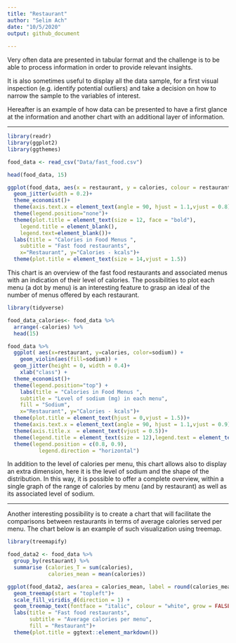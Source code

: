 ```yaml
---
title: "Restaurant"
author: "Selim Ach"
date: "10/5/2020"
output: github_document
 
---
```


Very often data are presented in tabular format and the challenge is to be able to process information in order to provide relevant insights. 

It is also sometimes useful to display all the data sample, for a first visual inspection (e.g. identify potential outliers) and take a decision on how to narrow the sample to the variables of interest.

Hereafter is an example of how data can be presented to have a first glance at the information and another chart with an additional layer of information. 

***

```r

library(readr)
library(ggplot2)
library(ggthemes)

food_data <- read_csv("Data/fast_food.csv")

head(food_data, 15)

ggplot(food_data, aes(x = restaurant, y = calories, colour = restaurant)) +
  geom_jitter(width = 0.2)+
  theme_economist()+
  theme(axis.text.x = element_text(angle = 90, hjust = 1.1,vjust = 0.8))+
  theme(legend.position="none")+
  theme(plot.title = element_text(size = 12, face = "bold"),
    legend.title = element_blank(), 
    legend.text=element_blank())+
  labs(title = "Calories in Food Menus ",
    subtitle = "Fast food restaurants",
    x="Restaurant", y="Calories - kcals")+
  theme(plot.title = element_text(size = 14,vjust = 1.5))
```

This chart is an overview of the fast food restaurants and associated menus with an indication of their level of calories. The possibilities to plot each menu (a dot by menu) is an interesting feature to grasp an ideal of the number of menus offered by each restaurant.

```r

library(tidyverse)

food_data_calories<- food_data %>% 
  arrange(-calories) %>% 
  head(15)

food_data %>%
  ggplot( aes(x=restaurant, y=calories, color=sodium)) + 
    geom_violin(aes(fill=sodium)) +
  geom_jitter(height = 0, width = 0.4)+
    xlab("class") +
  theme_economist()+
  theme(legend.position="top") +
    labs(title = "Calories in Food Menus ",
    subtitle = "Level of sodium (mg) in each menu",
    fill = "Sodium",
    x="Restaurant", y="Calories - kcals")+
  theme(plot.title = element_text(hjust = 0,vjust = 1.5))+
  theme(axis.text.x = element_text(angle = 90, hjust = 1.1,vjust = 0.9))+
  theme(axis.title.x  = element_text(vjust = 0.5))+
  theme(legend.title = element_text(size = 12),legend.text = element_text(color = "red", size = 10))+
  theme(legend.position = c(0.8, 0.9),
          legend.direction = "horizontal")

```

In addition to the level of calories per menu, this chart allows also to display an extra dimension, here it is the level of sodium and the shape of the distribution. In this way, it is possible to offer a complete overview, within a single graph of the range of calories by menu (and by restaurant) as well as its associated level of sodium. 

***

Another interesting possibility is to create a chart that will facilitate the comparisons between restaurants in terms of average calories served per menu. The chart below is an example of such visualization using treemap.  

```r

library(treemapify)

food_data2 <- food_data %>% 
  group_by(restaurant) %>% 
  summarise (calories_T = sum(calories),
             calories_mean = mean(calories))

ggplot(food_data2, aes(area = calories_mean, label = round(calories_mean, digits = 0), fill = restaurant))+
  geom_treemap(start = "topleft")+
  scale_fill_viridis_d(direction = 1) +
  geom_treemap_text(fontface = "italic", colour = "white", grow = FALSE,start = "topleft")+
  labs(title = "Fast food restaurants",
       subtitle = "Average calories per menu",
       fill = "Restaurant")+
  theme(plot.title = ggtext::element_markdown())

```

